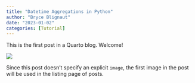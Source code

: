 ```yaml
---
title: "Datetime Aggregations in Python"
author: "Bryce Blignaut"
date: "2023-01-02"
categories: [Tutorial]
---
```


This is the first post in a Quarto blog. Welcome!

![](thumbnail.jpg)

Since this post doesn't specify an explicit `image`, the first image in the post will be used in the listing page of posts.
